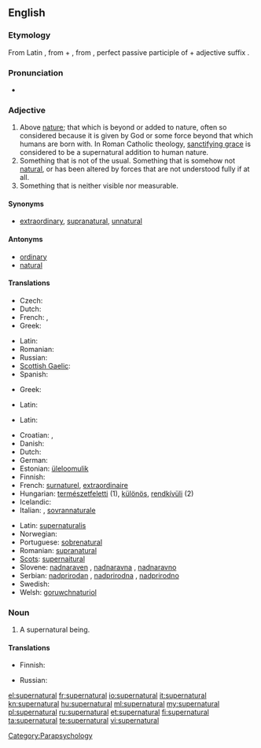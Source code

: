 ==English==

===Etymology===
From Latin {{term|lang=la|supernaturalis}}, from {{term|lang=la|super||above}} + {{term|lang=la|natura||nature; that which we are born with}}, from {{term|lang=la|natus||born}}, perfect passive participle of {{term|lang=la|nasci||to be born}} + adjective suffix {{term|lang=la|-alis}}.

===Pronunciation===
* {{audio|en-us-supernatural.ogg|Audio (US)}}

===Adjective===
{{en-adj}}

# Above [[nature]]; that which is beyond or added to nature, often so considered because it is given by God or some force beyond that which humans are born with.  In Roman Catholic theology, [[w:sanctifying grace|sanctifying grace]] is considered to be a supernatural addition to human nature.
# Something that is not of the usual.  Something that is somehow not [[natural]], or has been altered by forces that are not understood fully if at all.
# Something that is neither visible nor measurable.

====Synonyms====
* [[extraordinary]], [[supranatural]], [[unnatural]]

====Antonyms====
* [[ordinary]]
* [[natural]]

====Translations====
{{trans-top|above nature}}
* Czech: {{t|cs|nadpřirozený}}
* Dutch: {{t+|nl|bovennatuurlijk}}
* French: {{t+|fr|surnaturel|m}},  {{t+|fr|surnaturelle|f}}
* Greek: {{t+|el|υπερφυσικός|m|tr=yperfysikós}}
{{trans-mid}}
* Latin: {{t|la|divinus}}
* Romanian: {{t|ro|supranatural|m|n}}
* Russian: {{t+|ru|сверхъестественный}}
* [[Scottish Gaelic]]: {{t-|gd|os-nàdarrach|xs=Scottish Gaelic}}
* Spanish: {{t-|es|sobrenatural|m|f}}
{{trans-bottom}}

{{trans-top|not of the usual}}
* Greek: {{t+|el|υπερφυσικός|m|tr=yperfysikós}}
{{trans-mid}}
* Latin: {{t|la|divinus}}
{{trans-bottom}}

{{trans-top|neither visible or measurable}}
{{trans-mid}}
* Latin: {{t|la|divinus}}
{{trans-bottom}}

{{checktrans-top}}
* Croatian: {{t|hr|natprirodan|alt=natprírodan}}, {{t|hr|nadnaravan|alt=nadnárāvan}}
* Danish: {{t|da|overnaturlig}}
* Dutch: {{t+|nl|bovennatuurlijk}}
* German: {{t-|de|übernatürlich}}
* Estonian: [[üleloomulik]]
* Finnish: {{t-|fi|yliluonnollinen}}
* French: [[surnaturel]], [[extraordinaire]]
* Hungarian: [[természetfeletti]] (1), [[különös]], [[rendkívüli]] (2)
* Icelandic: {{t|is|yfirnáttúrleiki}}
* Italian: {{t+|it|soprannaturale}}, [[sovrannaturale]]
{{trans-mid}}
* Latin: [[supernaturalis]]
* Norwegian: {{t|no|overnaturlig}}
* Portuguese: [[sobrenatural]]
* Romanian: [[supranatural]]
* [[Scots]]: [[supernaitural]]
* Slovene: [[nadnaraven]] {{m}}, [[nadnaravna]] {{f}}, [[nadnaravno]] {{n}}
* Serbian: [[nadprirodan]] {{m}}, [[nadprirodna]] {{f}}, [[nadprirodno]] {{n}}
* Swedish: {{t|sv|övernaturlig}}
* Welsh: [[goruwchnaturiol]]
{{trans-bottom}}

===Noun===
{{en-noun}}

# {{countable}} A supernatural being.

====Translations====
{{checktrans-top}}
* Finnish: {{t-|fi|yliluonnollinen}}
{{trans-mid}}
* Russian: {{t|ru|сверхъестественное}}
{{trans-bottom}}

[[Category:Parapsychology]]

[[el:supernatural]]
[[fr:supernatural]]
[[io:supernatural]]
[[it:supernatural]]
[[kn:supernatural]]
[[hu:supernatural]]
[[ml:supernatural]]
[[my:supernatural]]
[[pl:supernatural]]
[[ru:supernatural]]
[[et:supernatural]]
[[fi:supernatural]]
[[ta:supernatural]]
[[te:supernatural]]
[[vi:supernatural]]